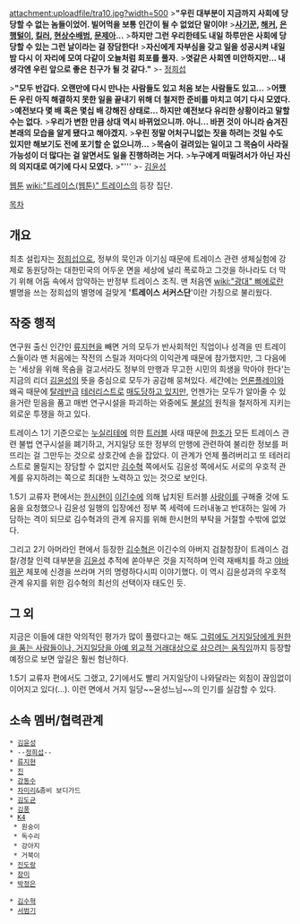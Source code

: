 attachment:uploadfile/tra10.jpg?width=500
>'''"우린 대부분이 지금까지 사회에 당당할 수 없는 놈들이었어. 빌어먹을 보통 인간이 될 수 없었단 말이야!'''
>'''[[강동수|사기꾼]], [[류지현|해커]], [[김도균(트레이스)|은행털이]], [[진(트레이스)|킬러]], [[김윤성|현상수배범]], [[차미리|문제아]]...'''
>'''하지만 그런 우리한테도 내일 하루만은 사회에 당당할 수 있는 그런 날이라는 걸 장담한다!'''
>'''자신에게 자부심을 갖고 일을 성공시켜 내일 밤 다시 이 자리에 모여 다같이 오늘처럼 회포를 풀자.'''
>'''엿같은 사회엔 미안하지만... 내 생각엔 우린 앞으로 좋은 친구가 될 것 같다."'''
>- [[정희섭]]

>'''"모두 반갑다. 오랜만에 다시 만나는 사람들도 있고 처음 보는 사람들도 있고...'''
>'''어쨌든 우린 아직 해결하지 못한 일을 끝내기 위해 더 철저한 준비를 마치고 여기 다시 모였다.'''
>'''예전보다 몇 배 혹은 몇십 배 강해진 상태로... 하지만 예전보다 유리한 상황이라고 말할 수는 없다.'''
>'''우리가 변한 만큼 상대 역시 바뀌었으니까. 아니... 바뀐 것이 아니라 숨겨진 본래의 모습을 알게 됐다고 해야겠지.'''
>'''우린 정말 어처구니없는 짓을 하려는 것일 수도 있지만 해보기도 전에 포기할 순 없으니까...'''
>'''목숨이 걸려있는 일이고 그 목숨이 사라질 가능성이 더 많다는 걸 알면서도 일을 진행하려는 거다.'''
>'''누구에게 떠밀려서가 아닌 자신의 의지대로 여기에 다시 모였다.'''
>{{{+1 '''다시 한 번 목숨을 걸고 해보자... 이제 우리의 상대는 정부다.}}}"'''
>- [[김윤성]]

[[웹툰]] [[wiki:"트레이스(웹툰)" 트레이스]]의 등장 집단.

[[목차]]
== 개요 ==
최초 설립자는 [[정희섭]]으로, 정부의 묵인과 이기심 때문에 트레이스 관련 생체실험에 강제로 동원당하는 대한민국의 어두운 면을 세상에 널리 폭로하고 그것을 하나라도 더 막기 위해 어둠 속에서 암약하는 반정부 트레이스 조직. 맨 처음엔 [[wiki:"광대" 삐에로]]란 별명을 쓰는 정희섭의 별명에 걸맞게 ''''트레이스 서커스단''''이란 가칭으로 불리웠다.

== 작중 행적 ==
연구원 출신 인간인 [[류지현]]을 빼면 거의 모두가 반사회적인 직업이나 성격을 띤 트레이스들이라 맨 처음에는 작전의 스릴과 저마다의 이익관계 때문에 참가했지만, 그 다음에는 '세상을 위해 목숨을 걸고서라도 정부의 만행과 무고한 시민의 희생을 막아야 한다'는 지금의 리더 [[김윤성]]의 뜻을 중심으로 모두가 공감해 뭉쳐있다.
세간에는 [[언론플레이]]와 왜곡 때문에 [[탈레반]]급 [[테러리스트]]로 [[레이너 특공대|매도당하고 있지만]], 언젠가는 모두가 알아줄 수 있을거란 믿음을 품고 매번 연구시설을 파괴하는 와중에도 [[불살]]의 원칙을 철저하게 지키는 외로운 투쟁을 하고 있다.

트레이스 1기 기준으로는 [[누실리테]]에 의한 [[트러블]] 사태 때문에 [[김수혁|한조]]가 모든 트레이스 관련 불법 연구시설을 폐기하고, 거지일당 또한 정부의 만행에 관련하여 불리한 정보를 퍼뜨리는 걸 그만두는 것으로 상호간에 손을 잡았다. 이 관계가 언제 풀려버리고 또 테러리스트로 몰릴지는 장담할 수 없지만 [[김수혁]] 쪽에서도 김윤성 쪽에서도 서로의 우호적 관계를 유지하려는 쪽으로 최대한 노력하고 있는 것으로 보인다.

1.5기 교류자 편에서는 [[한시현]]이 [[이긴수]]에 의해 납치된 트러블 [[사랑이]]를 구해줄 것에 도움을 요청했으나 김윤성 일행의 입장에선 정부 쪽 세력에 드러내놓고 반대하는 일에 가담하는 격이 되므로 김수혁과의 관계 유지를 위해 한시현의 부탁을 거절할 수밖에 없었다.

그리고 2기 아머라인 편에서 등장한 [[김수혁]]은 이긴수의 아버지 검찰청장이 트레이스 검찰/경찰 인력 대부분을 [[김윤성]] 추적에 쏟아부은 것을 지적하며 인력 재배치를 하고 [[야바위꾼]] 체포에 신경을 쓰라며 거의 명령하다시피 이야기했다. 이 역시 김윤성과의 우호적 관계 유지를 위한 김수혁의 최선의 선택이자 태도인 듯.

== 그 외 ==
지금은 이들에 대한 악의적인 평가가 많이 풀렸다고는 해도 [http://news.donga.com/3/all/20100205/25970301/1 그럼에도 거지일당에게 원한을 품는 사람들이나, 거지일당을 아예 외교적 거래대상으로 삼으려는 움직임]까지 등장할 예정으로 보면 앞길은 훨씬 험난하다.

1.5기 교류자 편에서도 그랬고, 2기에서도 빨리 거지일당이 나와달라는 외침이 끊임없이 이어지고 있다(...). 이런 면에서 거지 일당~~윤성느님~~의 인기를 실감할 수 있다.

== 소속 멤버/협력관계 ==
 * [[김윤성]]
 * --[[정희섭]]--
 * [[류지현]]
 * [[진(트레이스)|진]]
 * [[강동수]]
 * [[차미리]]&좀비 보디가드
 * [[김도균(트레이스)|김도균]]
 * [[풍(트레이스)|김풍]]
 * [[K4]]
  * 원숭이
  * 독수리
  * 강아지
  * 거북이
 * [[진도랑]]
 * [[장미(트레이스)|장미]]
 * [[박정은(트레이스)|박정은]]

 * [[김수혁]]
 * [[서범기]]
